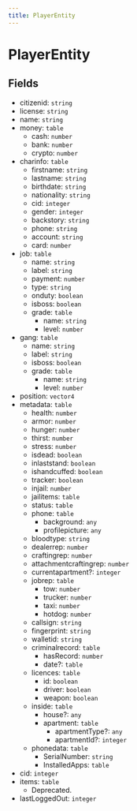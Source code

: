 ```yaml
---
title: PlayerEntity
---
```


# PlayerEntity

## Fields

- citizenid: `string`
- license: `string`
- name: `string`
- money: `table`
  - cash: `number`
  - bank: `number`
  - crypto: `number`
- charinfo: `table`
  - firstname: `string`
  - lastname: `string`
  - birthdate: `string`
  - nationality: `string`
  - cid: `integer`
  - gender: `integer`
  - backstory: `string`
  - phone: `string`
  - account: `string`
  - card: `number`
- job: `table`
  - name: `string`
  - label: `string`
  - payment: `number`
  - type: `string`
  - onduty: `boolean`
  - isboss: `boolean`
  - grade: `table`
    - name: `string`
    - level: `number`
- gang: `table`
  - name: `string`
  - label: `string`
  - isboss: `boolean`
  - grade: `table`
    - name: `string`
    - level: `number`
- position: `vector4`
- metadata: `table`
  - health: `number`
  - armor: `number`
  - hunger: `number`
  - thirst: `number`
  - stress: `number`
  - isdead: `boolean`
  - inlaststand: `boolean`
  - ishandcuffed: `boolean`
  - tracker: `boolean`
  - injail: `number`
  - jailitems: `table`
  - status: `table`
  - phone: `table`
    - background: `any`
    - profilepicture: `any`
  - bloodtype: `string`
  - dealerrep: `number`
  - craftingrep: `number`
  - attachmentcraftingrep: `number`
  - currentapartment?: `integer`
  - jobrep: `table`
    - tow: `number`
    - trucker: `number`
    - taxi: `number`
    - hotdog: `number`
  - callsign: `string`
  - fingerprint: `string`
  - walletid: `string`
  - criminalrecord: `table`
    - hasRecord: `number`
    - date?: `table`
  - licences: `table`
    - id: `boolean`
    - driver: `boolean`
    - weapon: `boolean`
  - inside: `table`
    - house?: `any`
    - apartment: `table`
      - apartmentType?: `any`
      - apartmentId?: `integer`
  - phonedata: `table`
    - SerialNumber: `string`
    - InstalledApps: `table`
- cid: `integer`
- items: `table`
  - Deprecated.
- lastLoggedOut: `integer`
